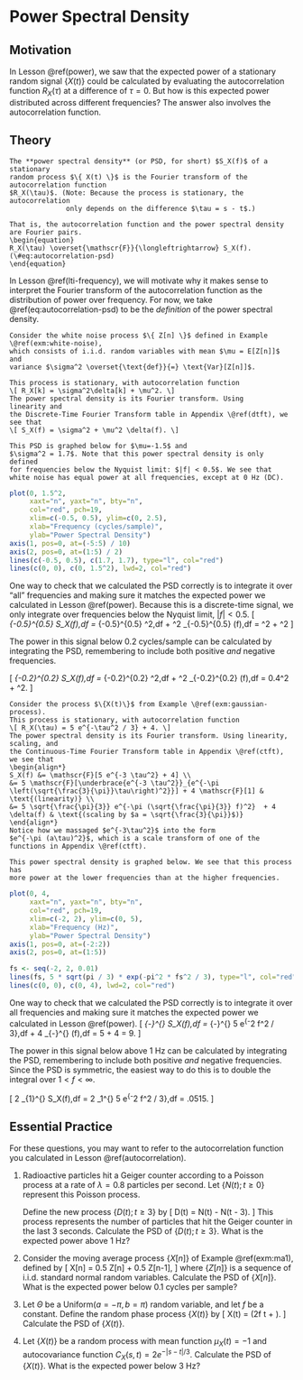 # Power Spectral Density {#psd}

## Motivation {-}

In Lesson \@ref(power), we saw that the expected power of a stationary 
random signal $\{ X(t) \}$ could be calculated by evaluating the autocorrelation 
function $R_X(\tau)$ at a difference of $\tau = 0$. But how is this expected power 
distributed across different frequencies? The answer also involves the 
autocorrelation function.

## Theory {-}

```definition
The **power spectral density** (or PSD, for short) $S_X(f)$ of a stationary 
random process $\{ X(t) \}$ is the Fourier transform of the autocorrelation function 
$R_X(\tau)$. (Note: Because the process is stationary, the autocorrelation  
              only depends on the difference $\tau = s - t$.)

That is, the autocorrelation function and the power spectral density are Fourier pairs.
\begin{equation} 
R_X(\tau) \overset{\mathscr{F}}{\longleftrightarrow} S_X(f). 
(\#eq:autocorrelation-psd)
\end{equation}
```

In Lesson \@ref(lti-frequency), we will motivate why it makes 
sense to interpret the Fourier transform of the autocorrelation 
function as the distribution of power over frequency. For now, 
we take \@ref(eq:autocorrelation-psd) to be the 
_definition_ of the power spectral density.

```example
Consider the white noise process $\{ Z[n] \}$ defined in Example \@ref(exm:white-noise), 
which consists of i.i.d. random variables with mean $\mu = E[Z[n]]$ and 
variance $\sigma^2 \overset{\text{def}}{=} \text{Var}[Z[n]]$. 

This process is stationary, with autocorrelation function 
\[ R_X[k] = \sigma^2\delta[k] + \mu^2. \]
The power spectral density is its Fourier transform. Using 
linearity and 
the Discrete-Time Fourier Transform table in Appendix \@ref(dtft), we see that 
\[ S_X(f) = \sigma^2 + \mu^2 \delta(f). \]

This PSD is graphed below for $\mu=-1.5$ and 
$\sigma^2 = 1.7$. Note that this power spectral density is only defined 
for frequencies below the Nyquist limit: $|f| < 0.5$. We see that 
white noise has equal power at all frequencies, except at 0 Hz (DC).
```

```r
plot(0, 1.5^2,
     xaxt="n", yaxt="n", bty="n",
     col="red", pch=19,
     xlim=c(-0.5, 0.5), ylim=c(0, 2.5),
     xlab="Frequency (cycles/sample)", 
     ylab="Power Spectral Density")
axis(1, pos=0, at=(-5:5) / 10)
axis(2, pos=0, at=(1:5) / 2)
lines(c(-0.5, 0.5), c(1.7, 1.7), type="l", col="red")
lines(c(0, 0), c(0, 1.5^2), lwd=2, col="red")
```

One way to check that we calculated the PSD correctly is to integrate 
it over "all" frequencies and making sure it matches the expected power 
we calculated in Lesson \@ref(power). Because this is a discrete-time signal, 
we only integrate over frequencies below the Nyquist limit, $|f| < 0.5$.
\[ \int_{-0.5}^{0.5} S_X(f)\,df = \int_{-0.5}^{0.5} \sigma^2\,df + \mu^2 \int_{-0.5}^{0.5} \delta(f)\,df = \sigma^2 + \mu^2  \]

The power in this signal below 0.2 cycles/sample can be calculated 
by integrating the PSD, 
remembering to include both positive _and_ negative frequencies.

\[ \int_{-0.2}^{0.2} S_X(f)\,df = \int_{-0.2}^{0.2} \sigma^2\,df + \mu^2 \int_{-0.2}^{0.2} \delta(f)\,df = 0.4\sigma^2 + \mu^2. \]

```example
Consider the process $\{X(t)\}$ from Example \@ref(exm:gaussian-process). 
This process is stationary, with autocorrelation function
\[ R_X(\tau) = 5 e^{-\tau^2 / 3} + 4. \]
The power spectral density is its Fourier transform. Using linearity, scaling, and 
the Continuous-Time Fourier Transform table in Appendix \@ref(ctft), we see that 
\begin{align*}
S_X(f) &= \mathscr{F}[5 e^{-3 \tau^2} + 4] \\
&= 5 \mathscr{F}[\underbrace{e^{-3 \tau^2}}_{e^{-\pi \left(\sqrt{\frac{3}{\pi}}\tau\right)^2}}] + 4 \mathscr{F}[1] & \text{(linearity)} \\
&= 5 \sqrt{\frac{\pi}{3}} e^{-\pi (\sqrt{\frac{\pi}{3}} f)^2}  + 4 \delta(f) & \text{(scaling by $a = \sqrt{\frac{3}{\pi}}$)}
\end{align*}
Notice how we massaged $e^{-3\tau^2}$ into the form 
$e^{-\pi (a\tau)^2}$, which is a scale transform of one of the 
functions in Appendix \@ref(ctft).

This power spectral density is graphed below. We see that this process has 
more power at the lower frequencies than at the higher frequencies.
```

```r
plot(0, 4,
     xaxt="n", yaxt="n", bty="n",
     col="red", pch=19,
     xlim=c(-2, 2), ylim=c(0, 5),
     xlab="Frequency (Hz)", 
     ylab="Power Spectral Density")
axis(1, pos=0, at=(-2:2))
axis(2, pos=0, at=(1:5))

fs <- seq(-2, 2, 0.01)
lines(fs, 5 * sqrt(pi / 3) * exp(-pi^2 * fs^2 / 3), type="l", col="red")
lines(c(0, 0), c(0, 4), lwd=2, col="red")
```

One way to check that we calculated the PSD correctly is to integrate 
it over all frequencies and making sure it matches the expected power 
we calculated in Lesson \@ref(power).
\[ \int_{-\infty}^{\infty} S_X(f)\,df = \int_{-\infty}^{\infty} 5 \sqrt{\frac{\pi}{3}} e^{-\pi^2 f^2 / 3}\,df + 4 \int_{-\infty}^{\infty} \delta(f)\,df = 5 + 4 = 9. \]

The power in this signal below above 1 Hz can be calculated 
by integrating the PSD, 
remembering to include both positive _and_ negative frequencies. Since the 
PSD is symmetric, the easiest way to do this is to double the integral over 
$1 < f < \infty$.

\[ 2 \int_{1}^{\infty} S_X(f)\,df = 2  \int_1^{\infty} 5 \sqrt{\frac{\pi}{3}} e^{-\pi^2 f^2 / 3}\,df = .0515. \]


## Essential Practice {-}

For these questions, you may want to refer to the autocorrelation function 
you calculated in Lesson \@ref(autocorrelation).

1. Radioactive particles hit a Geiger counter according to a Poisson process 
at a rate of $\lambda=0.8$ particles per second. Let $\{ N(t); t \geq 0 \}$ represent this Poisson process.

    Define the new process $\{ D(t); t \geq 3 \}$ by 
    \[ D(t) = N(t) - N(t - 3). \]
    This process represents the number of particles that hit the Geiger counter in the 
    last 3 seconds. Calculate the PSD of $\{ D(t); t \geq 3 \}$. What is the 
    expected power above 1 Hz?
 
2. Consider the moving average process $\{ X[n] \}$ of Example \@ref(exm:ma1), defined by 
\[ X[n] = 0.5 Z[n] + 0.5 Z[n-1], \]
where $\{ Z[n] \}$ is a sequence of i.i.d. standard normal random variables. 
Calculate the PSD of $\{ X[n] \}$. What is the expected power below 0.1 cycles per 
sample?
    
3. Let $\Theta$ be a $\text{Uniform}(a=-\pi, b=\pi)$ random variable, and let $f$ be a constant. Define the random phase process $\{ X(t) \}$ by
\[ X(t) = \cos(2\pi f t + \Theta). \]
Calculate the PSD of $\{ X(t) \}$.

4. Let $\{ X(t) \}$ be a random process with mean function 
$\mu_X(t) = -1$ and autocovariance function $C_X(s, t) = 2e^{-|s - t|/3}$. 
Calculate the PSD of $\{ X(t) \}$. What is the expected power below 3 Hz?
